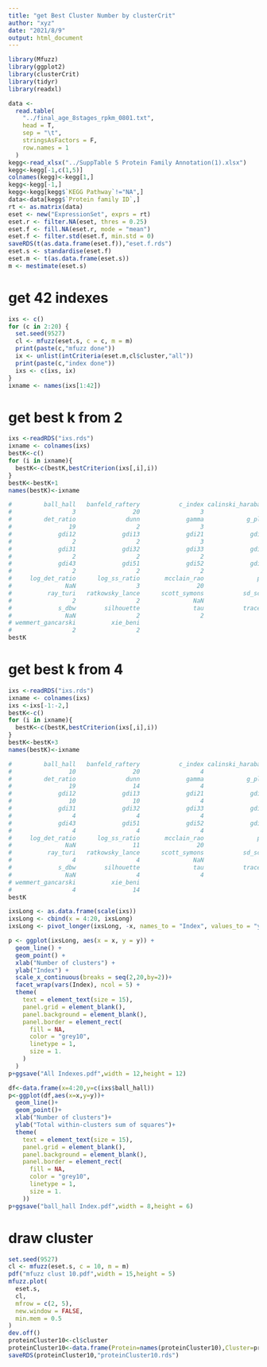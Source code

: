 ```yaml
---
title: "get Best Cluster Number by clusterCrit"
author: "xyz"
date: "2021/8/9"
output: html_document
---
```


```r
library(Mfuzz)
library(ggplot2)
library(clusterCrit)
library(tidyr)
library(readxl)
```


```r
data <-
  read.table(
    "../final_age_8stages_rpkm_0801.txt",
    head = T,
    sep = "\t",
    stringsAsFactors = F,
    row.names = 1
  )
kegg<-read_xlsx("../SuppTable 5 Protein Family Annotation(1).xlsx")
kegg<-kegg[-1,c(1,5)]
colnames(kegg)<-kegg[1,]
kegg<-kegg[-1,]
kegg<-kegg[kegg$`KEGG Pathway`!="NA",]
data<-data[kegg$`Protein family ID`,]
rt <- as.matrix(data)
eset <- new("ExpressionSet", exprs = rt)
eset.r <- filter.NA(eset, thres = 0.25)
eset.f <- fill.NA(eset.r, mode = "mean")
eset.f <- filter.std(eset.f, min.std = 0)
saveRDS(t(as.data.frame(eset.f)),"eset.f.rds")
eset.s <- standardise(eset.f)
eset.m <- t(as.data.frame(eset.s))
m <- mestimate(eset.s)
```

# get 42 indexes

```r
ixs <- c()
for (c in 2:20) {
  set.seed(9527)
  cl <- mfuzz(eset.s, c = c, m = m)
  print(paste(c,"mfuzz done"))
  ix <- unlist(intCriteria(eset.m,cl$cluster,"all"))
  print(paste(c,"index done"))
  ixs <- c(ixs, ix)
}
ixname <- names(ixs[1:42])
```

# get best k from 2

```r
ixs <-readRDS("ixs.rds")
ixname <- colnames(ixs)
bestK<-c()
for (i in ixname){
  bestK<-c(bestK,bestCriterion(ixs[,i],i))
}
bestK<-bestK+1
names(bestK)<-ixname

#         ball_hall   banfeld_raftery           c_index calinski_harabasz    davies_bouldin 
#                 3                20                 3                 3                 2 
#         det_ratio              dunn             gamma            g_plus             gdi11 
#                19                 2                 3                20                 2 
#             gdi12             gdi13             gdi21             gdi22             gdi23 
#                 2                 2                 3                 8                10 
#             gdi31             gdi32             gdi33             gdi41             gdi42 
#                 2                 2                 2                 2                 2 
#             gdi43             gdi51             gdi52             gdi53          ksq_detw 
#                 2                 2                 2                 2                 3 
#     log_det_ratio      log_ss_ratio       mcclain_rao               pbm    point_biserial 
#               NaN                 3                20                 3                18 
#          ray_turi   ratkowsky_lance      scott_symons           sd_scat            sd_dis 
#                 2                 2               NaN                20                 2 
#             s_dbw        silhouette               tau           trace_w         trace_wib 
#               NaN                 2                 2                 3                13 
# wemmert_gancarski          xie_beni 
#                 2                 2  
bestK
```

# get best k from 4

```r
ixs <-readRDS("ixs.rds")
ixname <- colnames(ixs)
ixs <-ixs[-1:-2,]
bestK<-c()
for (i in ixname){
  bestK<-c(bestK,bestCriterion(ixs[,i],i))
}
bestK<-bestK+3
names(bestK)<-ixname

#         ball_hall   banfeld_raftery           c_index calinski_harabasz    davies_bouldin 
#                10                20                 4                 4                 4 
#         det_ratio              dunn             gamma            g_plus             gdi11 
#                19                14                 4                20                14 
#             gdi12             gdi13             gdi21             gdi22             gdi23 
#                10                10                 4                 8                10 
#             gdi31             gdi32             gdi33             gdi41             gdi42 
#                 4                 4                 4                 4                 4 
#             gdi43             gdi51             gdi52             gdi53          ksq_detw 
#                 4                 4                 4                 4                 8 
#     log_det_ratio      log_ss_ratio       mcclain_rao               pbm    point_biserial 
#               NaN                11                20                 4                18 
#          ray_turi   ratkowsky_lance      scott_symons           sd_scat            sd_dis 
#                 4                 4               NaN                20                 4 
#             s_dbw        silhouette               tau           trace_w         trace_wib 
#               NaN                 4                 4                 5                13 
# wemmert_gancarski          xie_beni 
#                 4                14 
bestK                

ixsLong <- as.data.frame(scale(ixs))
ixsLong <- cbind(x = 4:20, ixsLong)
ixsLong <- pivot_longer(ixsLong, -x, names_to = "Index", values_to = "y")

p <- ggplot(ixsLong, aes(x = x, y = y)) +
  geom_line() +
  geom_point() +
  xlab("Number of clusters") +
  ylab("Index") +
  scale_x_continuous(breaks = seq(2,20,by=2))+
  facet_wrap(vars(Index), ncol = 5) +
  theme(
    text = element_text(size = 15),
    panel.grid = element_blank(),
    panel.background = element_blank(),
    panel.border = element_rect(
      fill = NA,
      color = "grey10",
      linetype = 1,
      size = 1.
    )
  )
p+ggsave("All Indexes.pdf",width = 12,height = 12)

df<-data.frame(x=4:20,y=c(ixs$ball_hall))
p<-ggplot(df,aes(x=x,y=y))+
  geom_line()+
  geom_point()+
  xlab("Number of clusters")+
  ylab("Total within-clusters sum of squares")+
  theme(
    text = element_text(size = 15),
    panel.grid = element_blank(),
    panel.background = element_blank(),
    panel.border = element_rect(
      fill = NA,
      color = "grey10",
      linetype = 1,
      size = 1.
    ))
p+ggsave("ball_hall Index.pdf",width = 8,height = 6)
```

# draw cluster

```r
set.seed(9527)
cl <- mfuzz(eset.s, c = 10, m = m)
pdf("mfuzz clust 10.pdf",width = 15,height = 5)
mfuzz.plot(
  eset.s,
  cl,
  mfrow = c(2, 5),
  new.window = FALSE,
  min.mem = 0.5
)
dev.off()
proteinCluster10<-cl$cluster
proteinCluster10<-data.frame(Protein=names(proteinCluster10),Cluster=proteinCluster10)
saveRDS(proteinCluster10,"proteinCluster10.rds")
```